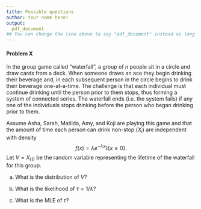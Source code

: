 ```yaml
---
title: Possible questions
author: Your name here!
output:
  pdf_document  
## You can change the line above to say "pdf_document" instead as long as you 1) have LateX installed on your computer or 2) you are using Swarthmore's RStudio server.  
---
```


#### Problem X

In the group game called "waterfall", a group of $n$ people sit in a circle and draw cards from a deck. When someone draws an ace they begin drinking their beverage and, in each subsequent person in the circle begins to drink their beverage one-at-a-time. The challenge is that each individual must continue drinking until the person prior to them stops, thus forming a system of connected series. The waterfall ends (i.e. the system fails) if any one of the individuals stops drinking before the person who began drinking prior to them.

Assume Asha, Sarah, Matilda, Amy, and Koji are playing this game and that the amount of time each person can drink non-stop ($X_i$) are independent with density
$$ f(x) = \lambda e^{-\lambda x}\mathbb{I}\{x \geq 0\}.$$
Let $V=X_{(1)}$ be the random variable representing the lifetime of the waterfall for this group. 

(a) What is the distribution of $V$? 

(b) What is the likelihood of $\tau = 1/\lambda$? 

(c) What is the MLE of $\tau$? 




